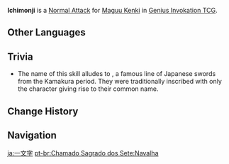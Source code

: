 {{Genius Invokation TCG Skill Infobox
|image      = Ichimonji Character Card Skill.png
|type       = Normal Attack
|character  = Maguu Kenki
|element    = Anemo
|matching   = 1
|unaligned  = 2
|effect     = Deals 2 {{Color|Physical DMG}}.
|order      = 1
}}
'''Ichimonji''' is a [[Character Card Normal Attack|Normal Attack]] for [[Maguu Kenki (Character Card)|Maguu Kenki]] in [[Genius Invokation TCG]].

==Other Languages==
{{Other Languages
|en      = Ichimonji
|zhs     = 一文字
|zhs_rm  = Yīwénzì
|zht     = 一文字
|zht_rm  = Yīwénzì
|zh_tl   = Ichimonji{{Sino|zh|ja}}
|ja      = 一文字
|ja_rm   = Ichimonji
|ja_tl   = {{w|Ichimonji}}
|ja_note = Literally "the character {{ja|一|ichi}}, 'one.'" See [[#Trivia|Trivia]].
|ko      = 이치몬지
|es      = Ichimonji
|fr      = Ichimonji
|ru      = Итимондзи
|th      = Ichimonji
|vi      = Ichimonji
|de      = Ichimonji
|id      = Ichimonji
|pt      = Navalha
|pt_tl   = 
|tr      = Ichimonji
|it      = Ichimonji
}}

==Trivia==
* The name of this skill alludes to {{lang|''{{w|Kiku-ichimonji}}''|ja=菊一文字}}, a famous line of Japanese swords from the Kamakura period. They were traditionally inscribed with only the character {{ja|一|ichi|one,}} giving rise to their common name.

==Change History==
{{Change History|3.3}}

==Navigation==
{{Genius Invokation TCG Skill Navbox|Maguu Kenki}}

[[ja:一文字]]
[[pt-br:Chamado Sagrado dos Sete:Navalha]]